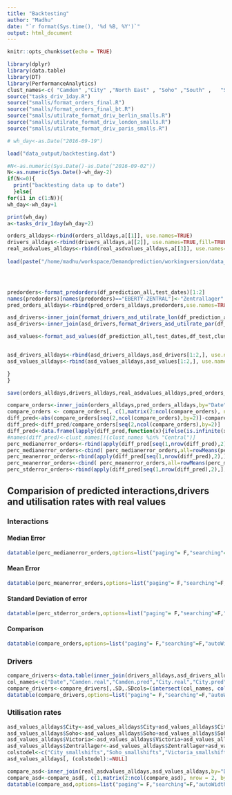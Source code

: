 ```yaml
---
title: "Backtesting"
author: "Madhu"
date: "`r format(Sys.time(), '%d %B, %Y')`"
output: html_document
--- 
```


```r
knitr::opts_chunk$set(echo = TRUE)
```

```r

library(dplyr)
library(data.table)
library(DT)
library(PerformanceAnalytics)
clust_names<-c( "Camden" ,"City" ,"North East" , "Soho" ,"South" ,   "Southeast" ,"Victoria" , "West (new)", "West", "Zentrallager","Central" )
source("tasks_driv_1day.R")
source("smalls/format_orders_final.R")
source("smalls/format_orders_final_bt.R")
source("smalls/utilrate_format_driv_berlin_smalls.R")
source("smalls/utilrate_format_driv_london_smalls.R")
source("smalls/utilrate_format_driv_paris_smalls.R")

# wh_day<-as.Date("2016-09-19")

load("data_output/backtesting.dat")

#N<-as.numeric(Sys.Date()-as.Date("2016-09-02"))
N<-as.numeric(Sys.Date()-wh_day-2)
if(N<=0){
  print("backtesting data up to date")
  }else{
for(i1 in c(1:N)){
wh_day<-wh_day+1

print(wh_day)
a<-tasks_driv_1day(wh_day+2)

orders_alldays<-rbind(orders_alldays,a[[1]], use.names=TRUE)
drivers_alldays<-rbind(drivers_alldays,a[[2]], use.names=TRUE,fill=TRUE)
real_asdvalues_alldays<-rbind(real_asdvalues_alldays,a[[3]], use.names=TRUE,fill=TRUE)
  
load(paste("/home/madhu/workspace/Demandprediction/workingversion/data_output/df_prediction_",wh_day,".dat",sep=""))




predorders<-format_predorders(df_prediction_all,test_dates)[1:2]  
names(predorders)[names(predorders)=="EBERTY-ZENTRAL"]<-"Zentrallager"
pred_orders_alldays<-rbind(pred_orders_alldays,predorders,use.names=TRUE)

asd_drivers<-inner_join(format_drivers_asd_utilrate_lon(df_prediction_all,test_dates,df_test,clust_names),format_drivers_asd_utilrate_ber(df_prediction_all,test_dates,df_test,clust_names),by="Date")
asd_drivers<-inner_join(asd_drivers,format_drivers_asd_utilrate_par(df_prediction_all,test_dates,df_test,clust_names),by="Date")

asd_values<-format_asd_values(df_prediction_all,test_dates,df_test,clust_names)


asd_drivers_alldays<-rbind(asd_drivers_alldays,asd_drivers[1:2,], use.names=TRUE,fill=TRUE)
asd_values_alldays<-rbind(asd_values_alldays,asd_values[1:2,], use.names=TRUE,fill=TRUE)

}
}

save(orders_alldays,drivers_alldays,real_asdvalues_alldays,pred_orders_alldays,asd_drivers_alldays,asd_values_alldays,wh_day,file="data_output/backtesting.dat")

compare_orders<-inner_join(orders_alldays,pred_orders_alldays,by="Date",suffix = c(".real", ".pred"))
compare_orders <- compare_orders[, c(1,matrix(2:ncol(compare_orders), nrow = 2, byrow = T))]
diff_pred<-abs(compare_orders[seq(2,ncol(compare_orders),by=2)]-compare_orders[seq(3,ncol(compare_orders),by=2)])
diff_pred<-diff_pred/compare_orders[seq(2,ncol(compare_orders),by=2)]
diff_pred<-data.frame(lapply(diff_pred,function(x){ifelse(is.infinite(x),0,x)}))
#names(diff_pred)<-clust_names[!(clust_names %in% "Central")]
perc_medianerror_orders<-rbind(apply(diff_pred[seq(1,nrow(diff_pred),2),],2,median,na.rm=TRUE),apply(diff_pred[seq(2,nrow(diff_pred),2),],2,median,na.rm=TRUE))
perc_medianerror_orders<-cbind( perc_medianerror_orders,all=rowMeans(perc_medianerror_orders))
perc_meanerror_orders<-rbind(apply(diff_pred[seq(1,nrow(diff_pred),2),],2,mean,na.rm=TRUE),apply(diff_pred[seq(2,nrow(diff_pred),2),],2,mean,na.rm=TRUE))
perc_meanerror_orders<-cbind( perc_meanerror_orders,all=rowMeans(perc_meanerror_orders))
perc_stderror_orders<-rbind(apply(diff_pred[seq(1,nrow(diff_pred),2),],2,sd,na.rm=TRUE),apply(diff_pred[seq(2,nrow(diff_pred),2),],2,sd,na.rm=TRUE))

```

## Comparision of predicted interactions,drivers and utilisation rates with real values {.tabset}

### Interactions 

#### Median Error
```r
datatable(perc_medianerror_orders,options=list("paging"= F,"searching"=F,"autoWidth"= F))%>%formatPercentage(c(1:ncol(perc_medianerror_orders)),2)

```

#### Mean Error
```r
datatable(perc_meanerror_orders,options=list("paging"= F,"searching"=F,"autoWidth"= F))%>%formatPercentage(c(1:ncol(perc_meanerror_orders)),2)

```

#### Standard Deviation of error
```r
datatable(perc_stderror_orders,options=list("paging"= F,"searching"=F,"autoWidth"= F))%>%formatPercentage(c(1:ncol(perc_stderror_orders)),2)
``` 

#### Comparison

```r
datatable(compare_orders,options=list("paging"= F,"searching"=F,"autoWidth"= F))%>%formatRound(c(2:ncol(compare_orders)), 2)
```

### Drivers
```r
compare_drivers<-data.table(inner_join(drivers_alldays,asd_drivers_alldays,by="Date",suffix = c(".real", ".pred")))
col_names<-c("Date","Camden.real","Camden.pred","City.real","City.pred", "City_smallshifts", "North East.real","North East.pred",  "Soho.real","Soho.pred", "Soho_smallshifts", "South.real", "South.pred","Southeast.real", "Southeast.pred","Victoria.real","Victoria.pred", "Victoria_smallshifts", "West (new).real", "West (new).pred","util_perc.LON","West.real", "West.pred","Zentrallager.real","Zentrallager.pred","Zentrallager_smallshifts","util_perc.BER")
compare_drivers<-compare_drivers[,.SD,.SDcols=(intersect(col_names, colnames(compare_drivers)))]
datatable(compare_drivers,options=list("paging"= F,"searching"=F,"autoWidth"= F))%>%formatRound(c(2:ncol(compare_drivers)), 2)
```

### Utilisation rates
```r
asd_values_alldays$City<-asd_values_alldays$City+asd_values_alldays$City_smallshifts
asd_values_alldays$Soho<-asd_values_alldays$Soho+asd_values_alldays$Soho_smallshifts
asd_values_alldays$Victoria<-asd_values_alldays$Victoria+asd_values_alldays$Victoria_smallshifts
asd_values_alldays$Zentrallager<-asd_values_alldays$Zentrallager+asd_values_alldays$Zentrallager_smallshifts
colstodel<-c("City_smallshifts","Soho_smallshifts","Victoria_smallshifts","Zentrallager_smallshifts")
asd_values_alldays[, (colstodel):=NULL]

compare_asd<-inner_join(real_asdvalues_alldays,asd_values_alldays,by="Date",suffix = c(".real", ".pred"))
compare_asd<-compare_asd[, c(1,matrix(2:ncol(compare_asd), nrow = 2, byrow = T))]
datatable(compare_asd,options=list("paging"= F,"searching"=F,"autoWidth"= F))%>%formatRound(c(2:ncol(compare_asd)), 2)


```